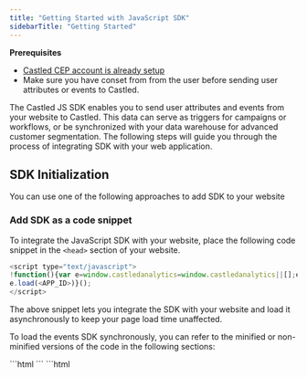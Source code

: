 ```yaml
---
title: "Getting Started with JavaScript SDK"
sidebarTitle: "Getting Started"
---
```


<Info>

**Prerequisites**

- [Castled CEP account is already setup](/account-management/user-signup)
- Make sure you have conset from from the user before sending user attributes or events to Castled.

</Info>

The Castled JS SDK enables you to send user attributes and events from your website to Castled. This data can serve as triggers for campaigns or workflows, or be synchronized with your data warehouse for advanced customer segmentation.
The following steps will guide you through the process of integrating SDK with your web application.

## SDK Initialization

You can use one of the following approaches to add SDK to your website

### Add SDK as a code snippet

To integrate the JavaScript SDK with your website, place the following code snippet in the `<head>` section of your website.

```javascript
<script type="text/javascript">
!function(){var e=window.castledanalytics=window.castledanalytics||[];e.methods=["ready","load","track","identify"],e.factory=function(t){return function(){e.push([t].concat(Array.prototype.slice.call(arguments)))}};for(var t=0;t<e.methods.length;t++){var r=e.methods[t];e[r]=e.factory(r)}e.loadJS=function(e,t){var r=document.createElement("script");r.type="text/javascript",r.async=!0,r.src="https://cdn.castled.io/js/latest/events.min.js";var a=document.getElementsByTagName("script")[0];a.parentNode.insertBefore(r,a)},e.loadJS(),
e.load(<APP_ID>)}();
</script>
```

The above snippet lets you integrate the SDK with your website and load it asynchronously to keep your page load time unaffected.

To load the events SDK synchronously, you can refer to the minified or non-minified versions of the code in the following sections:

<Tabs>
  <Tab title="Minified code">    
   ```html
   <script>
   castledanalytics=window.castledanalytics=[];for(var methods=["ready","load","track","identify"],i=0;i<methods.length;i++){var method=methods[i];castledanalytics[method]=function(a){return function(){castledanalytics.push([a].concat(Array.prototype.slice.call(arguments)))}}(method)}castledanalytics.load(<APP_ID>);
   </script>
   <script src="https://cdn.castled.io/js/latest/events.min.js"></script>
   ```
  </Tab>
  <Tab title="Non-minified code">
   ```html
      <script>
      castledanalytics = window.castledanalytics = [];

      var methods = [
      'ready',
      'load',
      'track',
      'identify'
      ];

      for (var i = 0; i < methods.length; i++) {
      var method = methods[i];
      castledanalytics[method] = (function (methodName) {
      return function () {
      castledanalytics.push([methodName].concat(Array.prototype.slice.call(arguments)));
      };
      })(method);
      }
      castledanalytics.load(APP_ID);
      </script>
      <script src="https://cdn.castled.io/js/latest/events.min.js"></script>
      ```

  </Tab>
</Tabs>

-- `APP-ID` is a unique id associated with your Castled workspace. It can be found in the Castled dashboard at **Settings > Api Keys**.

### Install using npm package manager

you can also use this [**NPM module**](https://www.npmjs.com/package/castled-js-sdk) to package the library directly into your project.

To install the SDK via npm, run the following command:

```bash
npm install castled-js-sdk --save
```

**Note that this NPM module is only meant to be used for a browser installation**.

<Note>
  Since the module exports the [**related APIs**](#exported-apis) on an
  already-defined object combined with the Node.js module caching, you should
  run the following code snippet only once and use the exported object
  throughout your project:
</Note>

```javascript
   import * as castledanalytics from "castled-js-sdk";
   castledanalytics.ready(() => {
   console.log("Analytics module is ready!");
   });
   castledanalytics.load(<APP_ID>);
   export { castledanalytics };
```

You can also do this with **ES5** using the `require` method, as shown:

```javascript
   var castledanalytics = require("castled-js-sdk");
   castledanalytics.load(<APP_ID>);
   exports.castledanalytics = castledanalytics;
```

### Exported APIs

The APIs exported by the module are:

- `load`
- `ready`
- `identify`
- `track`

### Supported browser versions

| **Browser**     | **Supported Versions** |
| :-------------- | :--------------------- |
| Safari          | v7 or later            |
| IE              | v10 or later           |
| Edge            | v15 or later           |
| Mozilla Firefox | v40 or later           |
| Chrome          | v37 or later           |
| Opera           | v23 or later           |
| Yandex          | v14.12 or later        |

> If the SDK does not work on the browser versions that you are targeting, verify if adding the browser polyfills to your application solves the issue.
